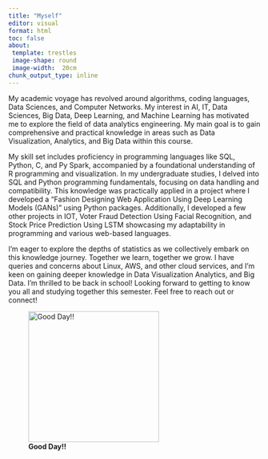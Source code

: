 ---
title: "Myself"
editor: visual
format: html
toc: false
about:
 template: trestles
 image-shape: round
 image-width:  20cm
chunk_output_type: inline
---

My academic voyage has revolved around algorithms, coding languages, Data Sciences, and Computer Networks. My interest in AI, IT, Data Sciences, Big Data, Deep Learning, and Machine Learning has motivated me to explore the field of data analytics engineering. My main goal is to gain comprehensive and practical knowledge in areas such as Data Visualization, Analytics, and Big Data within this course.

My skill set includes proficiency in programming languages like SQL, Python, C, and Py Spark, accompanied by a foundational understanding of R programming and visualization. In my undergraduate studies, I delved into SQL and Python programming fundamentals, focusing on data handling and compatibility. This knowledge was practically applied in a project where I developed a "Fashion Designing Web Application Using Deep Learning Models (GANs)" using Python packages. Additionally, I developed a few other projects in IOT, Voter Fraud Detection Using Facial Recognition, and Stock Price Prediction Using LSTM showcasing my adaptability in programming and various web-based languages.

I'm eager to explore the depths of statistics as we collectively embark on this knowledge journey. Together we learn, together we grow. I have queries and concerns about Linux, AWS, and other cloud services, and I'm keen on gaining deeper knowledge in Data Visualization Analytics, and Big Data. I'm thrilled to be back in school! Looking forward to getting to know you all and studying together this semester. Feel free to reach out or connect!

![**Good Day!!**](Sai SriRam Photo COMPRESSED.jpg){fig-align="left" width="261"}
